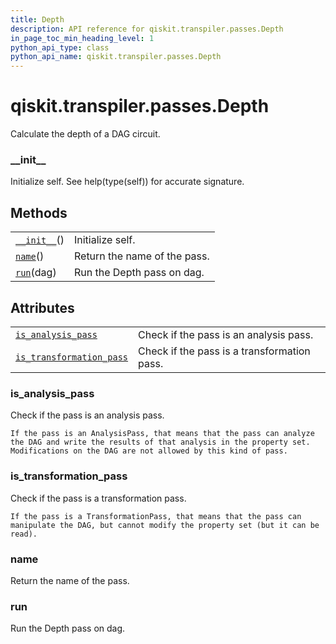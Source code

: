 ```yaml
---
title: Depth
description: API reference for qiskit.transpiler.passes.Depth
in_page_toc_min_heading_level: 1
python_api_type: class
python_api_name: qiskit.transpiler.passes.Depth
---
```


<span id="qiskit-transpiler-passes-depth" />

# qiskit.transpiler.passes.Depth

<Class id="qiskit.transpiler.passes.Depth" isDedicatedPage={true} github="https://github.com/qiskit/qiskit/tree/stable/0.16/qiskit/transpiler/passes/analysis/depth.py" signature="Depth(*args, **kwargs)" modifiers="class">
  Calculate the depth of a DAG circuit.

  ### \_\_init\_\_

  <Function id="qiskit.transpiler.passes.Depth.__init__" signature="__init__()">
    Initialize self. See help(type(self)) for accurate signature.
  </Function>

  ## Methods

  |                                                                                                    |                              |
  | -------------------------------------------------------------------------------------------------- | ---------------------------- |
  | [`__init__`](#qiskit.transpiler.passes.Depth.__init__ "qiskit.transpiler.passes.Depth.__init__")() | Initialize self.             |
  | [`name`](#qiskit.transpiler.passes.Depth.name "qiskit.transpiler.passes.Depth.name")()             | Return the name of the pass. |
  | [`run`](#qiskit.transpiler.passes.Depth.run "qiskit.transpiler.passes.Depth.run")(dag)             | Run the Depth pass on dag.   |

  ## Attributes

  |                                                                                                                                            |                                             |
  | ------------------------------------------------------------------------------------------------------------------------------------------ | ------------------------------------------- |
  | [`is_analysis_pass`](#qiskit.transpiler.passes.Depth.is_analysis_pass "qiskit.transpiler.passes.Depth.is_analysis_pass")                   | Check if the pass is an analysis pass.      |
  | [`is_transformation_pass`](#qiskit.transpiler.passes.Depth.is_transformation_pass "qiskit.transpiler.passes.Depth.is_transformation_pass") | Check if the pass is a transformation pass. |

  ### is\_analysis\_pass

  <Attribute id="qiskit.transpiler.passes.Depth.is_analysis_pass">
    Check if the pass is an analysis pass.

    If the pass is an AnalysisPass, that means that the pass can analyze the DAG and write the results of that analysis in the property set. Modifications on the DAG are not allowed by this kind of pass.
  </Attribute>

  ### is\_transformation\_pass

  <Attribute id="qiskit.transpiler.passes.Depth.is_transformation_pass">
    Check if the pass is a transformation pass.

    If the pass is a TransformationPass, that means that the pass can manipulate the DAG, but cannot modify the property set (but it can be read).
  </Attribute>

  ### name

  <Function id="qiskit.transpiler.passes.Depth.name" signature="name()">
    Return the name of the pass.
  </Function>

  ### run

  <Function id="qiskit.transpiler.passes.Depth.run" signature="run(dag)">
    Run the Depth pass on dag.
  </Function>
</Class>

